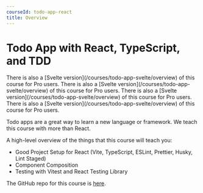 ```yaml
---
courseId: todo-app-react
title: Overview
---
```



# Todo App with React, TypeScript, and TDD

<Callout type='note'>
	There is also a [Svelte version](/courses/todo-app-svelte/overview) of this
	course for Pro users.
</Callout>

<Callout type='tip'>
	There is also a [Svelte version](/courses/todo-app-svelte/overview) of this
	course for Pro users.
</Callout>

<Callout type='warn'>
	There is also a [Svelte version](/courses/todo-app-svelte/overview) of this
	course for Pro users.
</Callout>

<Callout type='error'>
	There is also a [Svelte version](/courses/todo-app-svelte/overview) of this
	course for Pro users.
</Callout>

Todo apps are a great way to learn a new language or framework. We teach this course with more than React.

A high-level overview of the things that this course will teach you:

- Good Project Setup for React (Vite, TypeScript, ESLint, Prettier, Husky, Lint Staged)
- Component Composition
- Testing with Vitest and React Testing Library

The GitHub repo for this course is [here](https://github.com/Frontend-Hire/todo-app-react-tdd-typescript).

